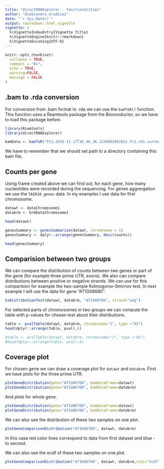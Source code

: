 ```yaml
---
title: "directRNAExplorer - functionalities"
author: "Aleksandra Grudziaz"
date: "`r Sys.Date()`"
output: rmarkdown::html_vignette
vignette: >
  %\VignetteIndexEntry{Vignette Title}
  %\VignetteEngine{knitr::rmarkdown}
  %\VignetteEncoding{UTF-8}
---
```


```r
knitr::opts_chunk$set(
  collapse = TRUE,
  comment = "#>",
  echo = TRUE, 
  warning=FALSE, 
  message = FALSE
)
```

## .bam to .rda conversion

For conversion from .bam format to .rda we can use the `bamToR()` function. This function uses a Rsamtools package from the Bioconductor, so we have to load this package before.

```r
library(Rsamtools)
library(directRNAExplorer)
```
```r
bamData <- bamToR("P13.2016-11-17T16_40_36.1234062861011.fc1.ch1.sorted.bam")
```

We have to remember that we should set path to a directory containing this bam file.

## Counts per gene

Using frame created above we can find out, for each gene, how many nucleotides were recorded during the sequencing. For genes aggrergation we use the `TAIR10_genes` data. In my examples I use data for first chromosome.

```r
datawt <- dataChromosome1
databrm <- brmDataChromosome1
```
```r
head(datawt)
```

```r
genesSummary <- genesSummarize(datawt, chromosome = 1)
genesSummary <- dplyr::arrange(genesSummary, desc(counts))

head(genesSummary)
```


## Comparision between two groups

We can compare the distribution of counts between two genes or part of the gene (for example three prime UTR, exons). We also can compare distributions between positive or negative strands. We can use for this comparision for example the two-sample Kolmogorov-Smirnov test.
In next example I will use the data for gene "AT1G06680".

```r
ksDistributionTest(datawt, databrm, "AT1G06760", strand="neg")
```


For selected parts of chromosomes in two groups we can compute the table with p-values for chosen test about their distributions.

```r
table <- pvalTable(datawt, databrm, chromosome="1", type ="KS")
head(dplyr::arrange(table, pval),6)
```
```r
#table <- pvalTable(datawt, databrm, chromosome="1", type ="AD")
#head(dplyr::arrange(table, pval),6)
```
## Coverage plot

For chosen gene we can draw a coverage plot for `datawt` and `databrm`.
First we have plots for the three prime UTR.
```r
plotGeneDistribution(gene="AT1G06760", bamDataFrame=datawt)
plotGeneDistribution(gene="AT1G06760", bamDataFrame=databrm)
```

And plots for whole gene.
```r
plotGeneDistribution(gene="AT1G06760", bamDataFrame=datawt)
plotGeneDistribution(gene="AT1G06760", bamDataFrame=databrm)

```


We can also see the distribution of these two samples on one plot.

```r
plotGeneComparisonDistribution("AT1G06760", datawt, databrm)

```



In this case red color lines correspond to data from first dataset and blue - to second. 



We can also see the ecdf of these two samples on one plot.

```r
plotGeneComparisonDistribution("AT1G06760", datawt, databrm,stat="ecdf")

```


